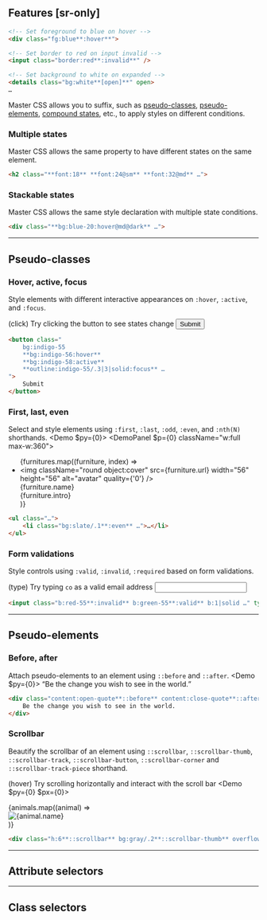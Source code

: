 
## Features [sr-only]
```html
<!-- Set foreground to blue on hover -->
<div class="fg:blue**:hover**">

<!-- Set border to red on input invalid -->
<input class="border:red**:invalid**" />

<!-- Set background to white on expanded -->
<details class="bg:white**[open]**" open>
…
```
Master CSS allows you to suffix, such as [pseudo-classes](#pseudo-classes), [pseudo-elements](#pseudo-elements), [compound states](#compound-states), etc., to apply styles on different conditions.

### Multiple states
Master CSS allows the same property to have different states on the same element.
```html
<h2 class="**font:18** **font:24@sm** **font:32@md** …">
```

### Stackable states
Master CSS allows the same style declaration with multiple state conditions.
```html
<div class="**bg:blue-20:hover@md@dark** …">
```

---

## Pseudo-classes
### Hover, active, focus
Style elements with different interactive appearances on `:hover`, `:active`, and `:focus`.

(click) Try clicking the button to see states change
<Demo>
    <button className="bg:indigo-55 bg:indigo-57:hover bg:indigo-59:active outline:indigo-55/.3|3|solid:focus ~outline-width|.1s px:18 h:40 font:14 font:semibold fg:white r:4 inline-flex align-items:center">Submit</button>
</Demo>
```html
<button class="
    bg:indigo-55
    **bg:indigo-56:hover**
    **bg:indigo-58:active**
    **outline:indigo-55/.3|3|solid:focus** …
">
    Submit
</button>
```

### First, last, even
Select and style elements using `:first`, `:last`, `:odd`, `:even`, and `:nth(N)` shorthands.
<Demo $py={0}>
    <DemoPanel $p={0} className="w:full max-w:360">
        <ul className="list-style:none p:20|0 m:0">
            {furnitures.map((furniture, index) =>
                <li className="bb:0:last bg:fade/.05:even bb:1|solid|slate-90 b:gray-28!@dark px:25 flex align-items:center my:0 gap:12" key={index}>
                    <img className="round object:cover" src={furniture.url} width="56" height="56" alt="avatar" quality={'0'} />
                    <div className="flex flex:col flex:1 py:10">
                        <div className="flex align-items:center">
                            <div className="text:14 capitalize fg:major">{furniture.name}</div>
                        </div>
                        <div className="text:12 m:0 fg:neutral">{furniture.intro}</div>
                    </div>
                </li>
            )}
        </ul>
    </DemoPanel>
</Demo>
```html
<ul class="…">
    <li class="bg:slate/.1**:even** …">…</li>
</ul>
```

### Form validations
Style controls using `:valid`, `:invalid`, `:required` based on form validations.

(type) Try typing `co` as a valid email address
<Demo>
    <input type="email" className="b:red-55:invalid b:green-55:valid b:1|solid|divider outline:0 h:48 font:14 px:16 bg:panel r:5 max-w:300" defaultValue="aron@master." />
</Demo>
```html
<input class="b:red-55**:invalid** b:green-55**:valid** b:1|solid …" type="email" />
```

---

## Pseudo-elements
### Before, after
Attach pseudo-elements to an element using `::before` and `::after`.
<Demo $py={0}>
    <DemoPanel>
        <q className="italic fg:major font:medium font:18">Be the change you wish to see in the world.</q>
    </DemoPanel>
</Demo>
```html
<div class="content:open-quote**::before** content:close-quote**::after** …">
    Be the change you wish to see in the world.
</div>
```

### Scrollbar
Beautify the scrollbar of an element using `::scrollbar`, `::scrollbar-thumb`, `::scrollbar-track`, `::scrollbar-button`, `::scrollbar-corner` and `::scrollbar-track-piece` shorthand.

(hover) Try scrolling horizontally and interact with the scroll bar
<Demo $py={0} $px={0}>
    <div className="h:6::scrollbar bg:gray/.2::scrollbar-thumb overflow-x:auto p:40">
        <div className='flex w:max'>
            {animals.map((animal) =>
                <div key={animal.name}>
                    <Image src={animal.url} width={128} height={128} alt={animal.name} />
                </div>
            )}
        </div>
    </div>
</Demo>
```html
<div class="h:6**::scrollbar** bg:gray/.2**::scrollbar-thumb** overflow-x:auto …">
```

---

## Attribute selectors

---

## Class selectors